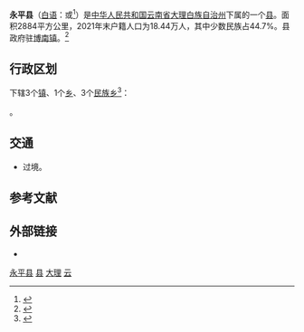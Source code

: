 {{主条目消歧义|关于同名县份 ，详见[[永平县_(消歧义)|永平县 (消歧义)]]。}}
{{Infobox China County
|county          = 永平县
|Photo           = 
|imagesize       = 
|Photoname       = 
|Oldname         = 
|nameorigin      = 
|map             = 永平县位置图.jpg
|mapsize         = 200px
|map_caption     = 永平县（红色）在[[云南省|云南省]]的位置
|Belong          = [[云南省|云南省]][[大理白族自治州|大理白族自治州]]
|Types           = [[县|县]]
|admincode       = 53 29 28
|founded         = 
|neighbor        = 
|seat            = 
|officerTitle    = 县委书记
|officer         = [[李德琦|李德琦]]
|officerTitle2   = 县长
|officer2        = [[李建平_(1976年)|李建平]]
|division        = 
|town            = 
|township        = 
|subdistrict     = 
|dialect         = 
|nation          = [[彝族|彝族]]28.58%<br>[[回族|回族]]7.97%
|coordinate      = {{coord|25|27|N|99|31|E}}
|area_total      = 
|elevation       = 1,620米
|L river         = 
|L Lakes         = 
|climate         = [[亚热带|北亚热带]][[季风|季风]]气候
|temperature_mean= 
|Precipitation   = 
|Sunshine hrs    = 
|census yr       = 
|population_total= 164613人（2020年[[中华人民共和国第七次全国人口普查|七普]]）
|Housepop        = 18.44万人
|population_density=
|GDP             = 71.19亿
|GDPPC           = 
|GDP as of       = 2021
|time_zone       = UTC+8
|post code       = 672600
|phone code      = 872
|carlicense      = 云L
|web             = http://www.ypx.gov.cn/
|web_title       = 永平县人民政府
|footnotes       = 
}}
'''永平县'''（[[白语|白语]]：{{lang|bca|Yon‧beit}}或{{lang|bca|Hhui bi}}<ref>{{Cite book|title=白汉词典|last=中国社会科学院民族研究所主编；赵衍荪，徐琳编著|publisher=四川民族出版社|year=1996|isbn=7-5409-1743-1|location=成都|pages=394,179}}</ref>）是[[中华人民共和国|中华人民共和国]][[云南省|云南省]][[大理白族自治州|大理白族自治州]]下属的一个[[县|县]]。面积2884平方公里，2021年末户籍人口为18.44万人，其中少数民族占44.7%。县政府驻[[博南镇|博南镇]]。<ref>{{Cite web|title=永平概况|url=http://www.ypx.gov.cn/ypxrmzf/c102483/zjyp.shtml|access-date=2022-05-14|date=2022-05-09|work=永平县人民政府}}</ref>

== 行政区划 ==
{{PAGENAMEBASE}}下辖3个[[行政建制镇|镇]]、1个[[乡_(中华人民共和国)|乡]]、3个[[民族乡|民族乡]]<ref>{{PRC admin/ref sgc|53/29/28}}</ref>：

{{PRC admin/children|53/29/28}}。

== 交通 ==
* {{中国国道名|320}}过境。

== 参考文献 ==
{{reflist}}

== 外部链接 ==
* {{Official website|http://www.ypx.gov.cn/|name=永平县人民政府}}

{{永平县行政区划}}
{{大理白族自治州行政区划}}
{{云南行政区划}}
{{国家级贫困县|前}}

[[Category:永平县|]]
[[Category:大理州县市|县]]
[[Category:云南省县份|大理]]
[[Category:原国家级贫困县|云]]